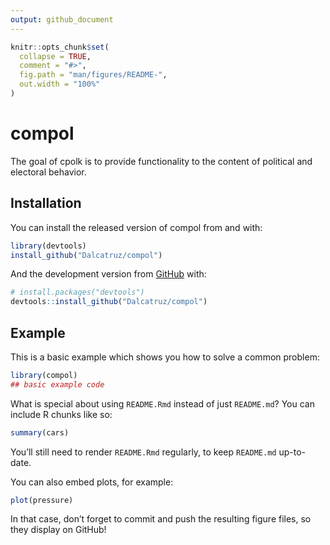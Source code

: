 ```yaml
---
output: github_document
---
```


<!-- README.md is generated from README.Rmd. Please edit that file -->

```r
knitr::opts_chunk$set(
  collapse = TRUE,
  comment = "#>",
  fig.path = "man/figures/README-",
  out.width = "100%"
)
```
# compol

<!-- badges: start -->
<!-- badges: end -->

The goal of cpolk is to provide functionality to the content of political and electoral behavior.

## Installation
You can install the released version of compol from and with:

``` r
library(devtools)
install_github("Dalcatruz/compol")
```

And the development version from [GitHub](https://github.com/) with:

``` r
# install.packages("devtools")
devtools::install_github("Dalcatruz/compol")
```
## Example

This is a basic example which shows you how to solve a common problem:

```r
library(compol)
## basic example code
```

What is special about using `README.Rmd` instead of just `README.md`? You can include R chunks like so:

```r
summary(cars)
```

You'll still need to render `README.Rmd` regularly, to keep `README.md` up-to-date.

You can also embed plots, for example:

```r
plot(pressure)
```

In that case, don't forget to commit and push the resulting figure files, so they display on GitHub!
